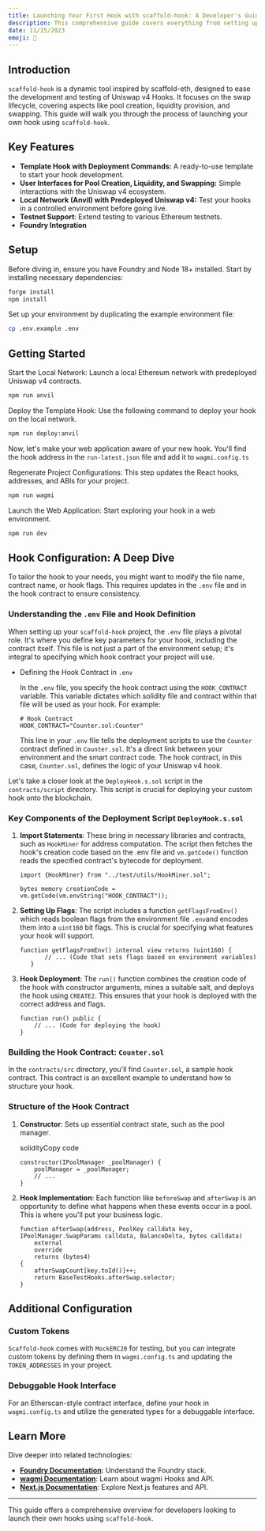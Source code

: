 ```yaml
---
title: Launching Your First Hook with scaffold-hook: A Developer's Guide
description: This comprehensive guide covers everything from setting up your development environment to deploying and testing your first custom hook. Perfect for developers seeking to explore and create in the Uniswap ecosystem.
date: 11/15/2023
emoji: 🚀
---
```


## Introduction
`scaffold-hook` is a dynamic tool inspired by scaffold-eth, designed to ease the development and testing of Uniswap v4 Hooks. It focuses on the swap lifecycle, covering aspects like pool creation, liquidity provision, and swapping. This guide will walk you through the process of launching your own hook using `scaffold-hook`.

## Key Features
-  **Template Hook with Deployment Commands:** A ready-to-use template to start your hook development.
- **User Interfaces for Pool Creation, Liquidity, and Swapping:** Simple interactions with the Uniswap v4 ecosystem.
- **Local Network (Anvil) with Predeployed Uniswap v4:** Test your hooks in a controlled environment before going live.
- **Testnet Support**: Extend testing to various Ethereum testnets.
- **Foundry Integration**

## Setup
Before diving in, ensure you have Foundry and Node 18+ installed. Start by installing necessary dependencies:

```bash
forge install
npm install
```
Set up your environment by duplicating the example environment file:

```bash
cp .env.example .env
```

## Getting Started
Start the Local Network: Launch a local Ethereum network with predeployed Uniswap v4 contracts.

```bash
npm run anvil
```

Deploy the Template Hook: Use the following command to deploy your hook on the local network.

```bash
npm run deploy:anvil
```
Now, let's make your web application aware of your new hook. You'll find the hook address in the `run-latest.json` file and add it to `wagmi.config.ts`

Regenerate Project Configurations: This step updates the React hooks, addresses, and ABIs for your project.

```bash
npm run wagmi
````

Launch the Web Application: Start exploring your hook in a web environment.

```bash
npm run dev
```
## Hook Configuration: A Deep Dive

To tailor the hook to your needs, you might want to modify the file name, contract name, or hook flags. This requires updates in the `.env` file and in the hook contract to ensure consistency.

### Understanding the `.env` File and Hook Definition
When setting up your `scaffold-hook` project, the `.env` file plays a pivotal role. It's where you define key parameters for your hook, including the contract itself. This file is not just a part of the environment setup; it's integral to specifying which hook contract your project will use.

-  Defining the Hook Contract in `.env`

	In the `.env` file, you specify the hook contract using the `HOOK_CONTRACT` variable. This variable dictates which solidity file and contract within that file will be used as your hook. For example:

	```plaintext
	# Hook Contract
	HOOK_CONTRACT="Counter.sol:Counter"
	```

	This line in your `.env` file tells the deployment scripts to use the `Counter` contract defined in `Counter.sol`. It's a direct link between your environment and the smart contract code. The hook contract, in this case, `Counter.sol`, defines the logic of your Uniswap v4 hook.
	
Let's take a closer look at the `DeployHook.s.sol` script in the `contracts/script` directory. This script is crucial for deploying your custom hook onto the blockchain.


### Key Components of the Deployment Script `DeployHook.s.sol`

1.  **Import Statements**: These bring in necessary libraries and contracts, such as `HookMiner` for address computation. The script then fetches the hook's creation code based on the .env file and `vm.getCode()` function reads the specified contract's bytecode for deployment.
    
    ```solidity
    import {HookMiner} from "../test/utils/HookMiner.sol";
    ```
    ```solidity
    bytes memory creationCode = vm.getCode(vm.envString("HOOK_CONTRACT"));
    ```
    
    
2.  **Setting Up Flags**: The script includes a function `getFlagsFromEnv()` which reads boolean flags from the environment file `.env`and encodes them into a `uint160` bit flags. This is crucial for specifying what features your hook will support.
    
	 ```solidity
	function getFlagsFromEnv() internal view returns (uint160) {
	        // ... (Code that sets flags based on environment variables)
	    }
	``` 
   
3.  **Hook Deployment**: The `run()` function combines the creation code of the hook with constructor arguments, mines a suitable salt, and deploys the hook using `CREATE2`. This ensures that your hook is deployed with the correct address and flags.
    
    ```solidity
    function run() public {
        // ... (Code for deploying the hook)
    }
    ``` 
    

### Building the Hook Contract: `Counter.sol`

In the `contracts/src` directory, you'll find `Counter.sol`, a sample hook contract. This contract is an excellent example to understand how to structure your hook.

### Structure of the Hook Contract

    
1.  **Constructor**: Sets up essential contract state, such as the pool manager.
    
    solidityCopy code
    
    ```solidity
    constructor(IPoolManager _poolManager) {
        poolManager = _poolManager;
        // ...
    }
    ``` 
    
2.  **Hook Implementation**: Each function like `beforeSwap` and `afterSwap` is an opportunity to define what happens when these events occur in a pool. This is where you'll put your business logic.
    
    ```solidity
    function afterSwap(address, PoolKey calldata key, IPoolManager.SwapParams calldata, BalanceDelta, bytes calldata)
        external
        override
        returns (bytes4)
    {
        afterSwapCount[key.toId()]++;
        return BaseTestHooks.afterSwap.selector;
    }
    ```

## Additional Configuration

### Custom Tokens

`Scaffold-hook` comes with `MockERC20` for testing, but you can integrate custom tokens by defining them in `wagmi.config.ts` and updating the `TOKEN_ADDRESSES` in your project.

### Debuggable Hook Interface

For an Etherscan-style contract interface, define your hook in `wagmi.config.ts` and utilize the generated types for a debuggable interface.


## Learn More

Dive deeper into related technologies:

-   **[Foundry Documentation](https://book.getfoundry.sh/)**: Understand the Foundry stack.
-   **[wagmi Documentation](https://wagmi.sh/)**: Learn about wagmi Hooks and API.
-   **[Next.js Documentation](https://nextjs.org/docs)**: Explore Next.js features and API.

----------

This guide offers a comprehensive overview for developers looking to launch their own hooks using `scaffold-hook`. 
